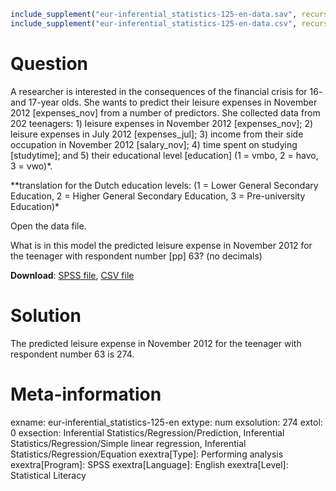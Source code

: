 ```{r, echo = FALSE, results = "hide"}
include_supplement("eur-inferential_statistics-125-en-data.sav", recursive = TRUE)
include_supplement("eur-inferential_statistics-125-en-data.csv", recursive = TRUE)
```

Question
========
A researcher is interested in the consequences of the financial crisis for 16- and 17-year olds. She wants to predict their leisure expenses in November 2012 [expenses_nov] from a number of predictors. She collected data from 202 teenagers: 1) leisure expenses in November 2012 [expenses_nov]; 2) leisure expenses in July 2012 [expenses_jul]; 3) income from their side occupation in November 2012 [salary_nov]; 4) time spent on studying [studytime]; and 5) their educational level [education] (1 = vmbo, 2 = havo, 3 = vwo)*.

**translation for the Dutch education levels: (1 = Lower General Secondary Education, 2 = Higher General Secondary Education, 3 = Pre-university Education)*

Open the data file.

What is in this model the predicted leisure expense in November 2012 for the teenager with respondent number [pp] 63? (no decimals)

**Download**: [SPSS file](eur-inferential_statistics-125-en-data.sav), [CSV file](eur-inferential_statistics-125-en-data.csv)


Solution
========
The predicted leisure expense in November 2012 for the teenager with respondent number 63 is 274.


Meta-information
================
exname: eur-inferential_statistics-125-en
extype: num
exsolution: 274
extol: 0
exsection: Inferential Statistics/Regression/Prediction, Inferential Statistics/Regression/Simple linear regression, Inferential Statistics/Regression/Equation
exextra[Type]: Performing analysis
exextra[Program]: SPSS
exextra[Language]: English
exextra[Level]: Statistical Literacy